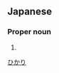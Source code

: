 ==Japanese==
{{ja-kanjitab|光|梨}}

===Proper noun===
{{ja-pos|proper|ひかり}}

# {{given name|female|lang=ja|sort=ひかり}}

[[Category:Japanese female given names|ひかり]]